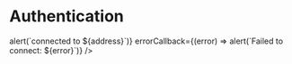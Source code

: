 <!-- Authentication.stories.mdx -->



<Meta title="Organisms/Authentication" component={Authentication} />

# Authentication

<Canvas>
  <Story name="Auth with Wallet">
    <Authentication
      connectCallback={(address) => alert(`connected to ${address}`)}
      errorCallback={(error) => alert(`Failed to connect: ${error}`)}
    />
  </Story>
</Canvas>
